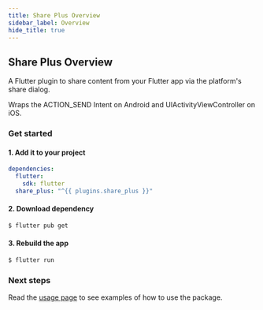 ```yaml
---
title: Share Plus Overview
sidebar_label: Overview
hide_title: true
---
```


## Share Plus Overview

A Flutter plugin to share content from your Flutter app via the platform's
share dialog.

Wraps the ACTION_SEND Intent on Android and UIActivityViewController
on iOS.

### Get started

#### 1. Add it to your project

```yaml {4} title="pubspec.yaml"
dependencies:
  flutter:
    sdk: flutter
  share_plus: "^{{ plugins.share_plus }}"
```

#### 2. Download dependency

```bash
$ flutter pub get
```

#### 3. Rebuild the app

```bash
$ flutter run
```

### Next steps

Read the [usage page](usage.mdx) to see examples of how to use the package.
